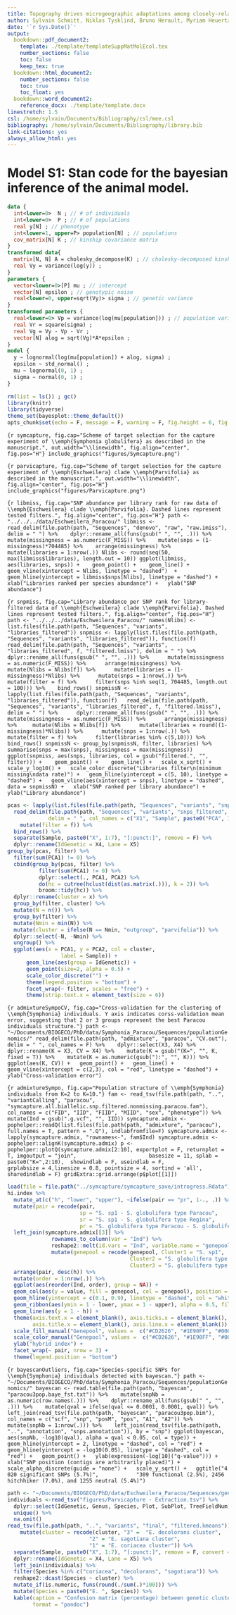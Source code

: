 ```yaml
---
title: Topography drives microgeographic adaptations among closely-related species of two tropical tree species complexes
author: Sylvain Schmitt, Niklas Tysklind, Bruno Herault, Myriam Heuertz
date: '`r Sys.Date()`'
output:
  bookdown::pdf_document2:
    template: ./template/templateSuppMatMolEcol.tex
    number_sections: false
    toc: false
    keep_tex: true
  bookdown::html_document2:
    number_sections: false
    toc: true
    toc_float: yes
  bookdown::word_document2:
    reference_docx: ./template/template.docx
linestretch: 1.5
csl: /home/sylvain/Documents/Bibliography/csl/mee.csl
bibliography: /home/sylvain/Documents/Bibliography/library.bib
link-citations: yes
always_allow_html: yes
---
```


<!-- ** -->
<!-- Instructions for Authors: -->

<!-- 1.	use of this branded Supplemental Information template is recommended, but not mandatory -->
<!-- 1.	consolidate your Supplemental files into as few documents as possible -->
<!-- 1.	if your file of Supplemental Information is very large, create a Table of Contents -->
<!-- 1.	Your Supplemental Information will not be copy-edited.  Do not leave in track-changes and other editing marks.  The document will be posted "as is.” -->
<!-- 1.	Save as PDF if possible -->

# Model S1: Stan code for the bayesian inference of the animal model.

```stan
data {
  int<lower=0>  N ; // # of individuals
  int<lower=0>  P ; // # of populations
  real y[N] ; // phenotype
  int<lower=1, upper=P> population[N] ; // populations
  cov_matrix[N] K ; // kinship covariance matrix
}
transformed data{
  matrix[N, N] A = cholesky_decompose(K) ; // cholesky-decomposed kinship
  real Vy = variance(log(y)) ;
}
parameters {
  vector<lower=0>[P] mu ; // intercept
  vector[N] epsilon ; // genotypic noise
  real<lower=0, upper=sqrt(Vy)> sigma ; // genetic variance
}
transformed parameters {
  real<lower=0> Vp = variance(log(mu[population])) ; // population variance
  real Vr = square(sigma) ;
  real Vg = Vy - Vp - Vr ;
  vector[N] alog = sqrt(Vg)*A*epsilon ;
}
model {
  y ~ lognormal(log(mu[population]) + alog, sigma) ;
  epsilon ~ std_normal() ;
  mu ~ lognormal(0, 1) ;
  sigma ~ normal(0, 1) ;
}
```


\newpage

```r
rm(list = ls()) ; gc()
library(knitr)
library(tidyverse)
theme_set(bayesplot::theme_default())
opts_chunk$set(echo = F, message = F, warning = F, fig.height = 6, fig.width = 6, cache = T)
```

```{r symcapture, fig.cap="Scheme of target selection for the capture experiment of \\emph{Symphonia globulifera} as described in the manuscript.", out.width="\\linewidth", fig.align="center", fig.pos="H"}
include_graphics("figures/Symcapture.png")
```

\newpage

```{r parvicapture, fig.cap="Scheme of target selection for the capture experiment of \\emph{Eschweilera} clade \\emph{Parvifolia} as described in the manuscript.", out.width="\\linewidth", fig.align="center", fig.pos="H"}
include_graphics("figures/Parvicapture.png")
```

\newpage

```{r libmiss, fig.cap="SNP abundance per library rank for raw data of \\emph{Eschweilera} clade \\emph{Parvifolia}. Dashed lines represent tested filters.", fig.align="center", fig.pos="H"}
path <- "../../../data/Eschweilera_Paracou/"
libmiss <- read_delim(file.path(path, "Sequences", "denovo", "raw", "raw.imiss"), delim = " ") %>% 
  dplyr::rename_all(funs(gsub(" ", "", .))) %>% 
  mutate(missingness = as.numeric(F_MISS)) %>% 
  mutate(snps = (1-missingness)*704485) %>% 
  arrange(missingness) %>% 
  mutate(libraries = 1:nrow(.))
Nlibs <- round(seq(50, max(libmiss$libraries), length.out = 10))
ggplot(libmiss, aes(libraries, snps)) + 
  geom_point() + 
  geom_line() +
  geom_vline(xintercept = Nlibs, linetype = "dashed")  +
  geom_hline(yintercept = libmiss$snps[Nlibs], linetype = "dashed") +
  xlab("Libraries ranked per species abundance") +
  ylab("SNP abundance")
```

\newpage

```{r snpmiss, fig.cap="Library abundance per SNP rank for library-filtered data of \\emph{Eschweilera} clade \\emph{Parvifolia}. Dashed lines represent tested filters.", fig.align="center", fig.pos="H"}
path <- "../../../data/Eschweilera_Paracou/"
names(Nlibs) <- list.files(file.path(path, "Sequences", "variants", "libraries_filtered"))
snpmiss <- lapply(list.files(file.path(path, "Sequences", "variants", "libraries_filtered")), function(f)
  read_delim(file.path(path, "Sequences", "variants", "libraries_filtered", f, "filtered.lmiss"), delim = " ") %>% 
    dplyr::rename_all(funs(gsub(" ", "", .))) %>% 
    mutate(missingness = as.numeric(F_MISS)) %>% 
    arrange(missingness) %>%
    mutate(Nlibs = Nlibs[f]) %>% 
    mutate(libraries = (1-missingness)*Nlibs) %>% 
    mutate(snps = 1:nrow(.)) %>% 
    mutate(filter = f) %>% 
    filter(snps %in% seq(1, 704485, length.out = 100))) %>% 
  bind_rows()
snpmissN <- lapply(list.files(file.path(path, "Sequences", "variants", "libraries_filtered")), function(f)
  read_delim(file.path(path, "Sequences", "variants", "libraries_filtered", f, "filtered.lmiss"), delim = " ") %>% 
    dplyr::rename_all(funs(gsub(" ", "", .))) %>% 
    mutate(missingness = as.numeric(F_MISS)) %>% 
    arrange(missingness) %>%
    mutate(Nlibs = Nlibs[f]) %>% 
    mutate(libraries = round((1-missingness)*Nlibs)) %>% 
    mutate(snps = 1:nrow(.)) %>% 
    mutate(filter = f) %>% 
    filter(libraries %in% c(5,10))) %>% 
  bind_rows()
snpmissN <- group_by(snpmissN, filter, libraries) %>% 
  summarise(snps = max(snps), missingness = max(missingness))
ggplot(snpmiss, aes(snps, libraries, col = gsub("filtered.", "", filter))) + 
  geom_point() + 
  geom_line() +
  scale_x_sqrt() +
  scale_y_log10() +
  scale_color_discrete("Libraries filter\n(minimum missing\ndata rate)") +
  geom_hline(yintercept = c(5, 10), linetype = "dashed") +
  geom_vline(aes(xintercept = snps), linetype = "dashed", data = snpmissN) +
  xlab("SNP ranked per library abundance") +
  ylab("Library abundance")
```

\newpage

```r
pcas <- lapply(list.files(file.path(path, "Sequences", "variants", "snps_filtered")), function(f)
  read_delim(file.path(path, "Sequences", "variants", "snps_filtered", f, "filtered.eigenvec"),
             delim = " ", col_names = c("X1", "Sample", paste0("PCA", 1:20))) %>% 
    mutate(filter = f)) %>% 
  bind_rows() %>% 
  separate(Sample, paste0("X", 1:7), "[:punct:]", remove = F) %>% 
  dplyr::rename(IdGenetic = X4, Lane = X5)
group_by(pcas, filter) %>% 
  filter(sum(PCA1) != 0) %>% 
  cbind(group_by(pcas, filter) %>% 
          filter(sum(PCA1) != 0) %>% 
          dplyr::select(., PCA1, PCA2) %>% 
          do(hc = cutree(hclust(dist(as.matrix(.))), k = 2)) %>% 
          broom::tidy(hc)) %>% 
  dplyr::rename(cluster = x) %>% 
  group_by(filter, cluster) %>% 
  mutate(N = n()) %>%
  group_by(filter) %>% 
  mutate(Nmin = min(N)) %>% 
  mutate(cluster = ifelse(N == Nmin, "outgroup", "parvifolia")) %>% 
  dplyr::select(-N, -Nmin) %>% 
  ungroup() %>% 
  ggplot(aes(x = PCA1, y = PCA2, col = cluster, 
                 label = Sample)) +
      geom_line(aes(group = IdGenetic)) +
      geom_point(size=2, alpha = 0.5) +
      scale_color_discrete("") +
      theme(legend.position = "bottom") +
      facet_wrap(~ filter, scales = "free") +
      theme(strip.text.x = element_text(size = 6))
```

\newpage

```{r admixtureSympoCV, fig.cap="Cross-validation for the clustering of \\emph{Symphonia} individuals. Y axis indicates corss-validation mean error, suggesting that 2 or 3 groups represent the best Paracou individuals structure."}
path <- "~/Documents/BIOGECO/PhD/data/Symphonia_Paracou/Sequences/populationGenomics/"
read_delim(file.path(path, "admixture", "paracou", "CV.out"), delim = " ", col_names = F) %>% 
  dplyr::select(X3, X4) %>% 
  dplyr::rename(K = X3, CV = X4) %>% 
  mutate(K = gsub("(K=", "", K, fixed = T)) %>% 
  mutate(K = as.numeric(gsub("):", "", K))) %>% 
  ggplot(aes(K, CV)) +
  geom_point() +
  geom_line() +
  geom_vline(xintercept = c(2,3), col = "red", linetype = "dashed") +
  ylab("Cross-validation error")
```

\newpage

```{r admixtureSympo, fig.cap="Population structure of \\emph{Symphonia} individuals from K=2 to K=10."}
fam <- read_tsv(file.path(path, "..", "variantCalling", "paracou",
                          "symcapture.all.biallelic.snp.filtered.nonmissing.paracou.fam"),
         col_names = c("FID", "IID", "FIID", "MIID", "sex", "phenotype")) %>% 
  mutate(Ind = gsub(".g.vcf", "", IID))
symcapture.admix <- pophelper::readQ(list.files(file.path(path, "admixture", "paracou"), 
                                     full.names = T, pattern = ".Q"), indlabfromfile=F)
symcapture.admix <- lapply(symcapture.admix, "rownames<-", fam$Ind)
symcapture.admix <- pophelper::alignK(symcapture.admix)
p <- pophelper::plotQ(symcapture.admix[2:10], exportplot = F, returnplot = T, imgoutput = "join",
                      basesize = 11, splab = paste0("K=",2:10),  showindlab = F, useindlab = F, 
                      grplabsize = 4,linesize = 0.8, pointsize = 4, sortind = 'all', sharedindlab = F)
gridExtra::grid.arrange(p$plot[[1]]) 
```

\newpage

```r
load(file = file.path("../symcapture/symcapture_save/introgress.Rdata"))
hi.index %>% 
  mutate_at(c("h", "lower", "upper"), ~ifelse(pair == "pr", 1-., .)) %>% 
  mutate(pair = recode(pair, 
                       sp = "S. sp1 - S. globulifera type Paracou", 
                       sr = "S. sp1 - S. globulifera type Regina",
                       pr = "S. globulifera type Paracou - S. globulifera type Regina")) %>% 
  left_join(symcapture.admix[[3]] %>% 
              rownames_to_column(var = "Ind") %>%
              reshape2::melt(id.vars = "Ind", variable.name = "genepool") %>%
              mutate(genepool = recode(genepool, Cluster1 = "S. sp1", 
                                       Cluster2 = "S. globulifera type Paracou", 
                                       Cluster3 = "S. globulifera type Regina"))) %>%
  arrange(pair, desc(h)) %>%
  mutate(order = 1:nrow(.)) %>% 
  ggplot(aes(reorder(Ind, order), group = NA)) +
  geom_col(aes(y = value, fill = genepool, col = genepool), position = position_stack(reverse = TRUE)) +
  geom_hline(yintercept = c(0.1, 0.9), linetype = "dashed", col = "white") +
  geom_ribbon(aes(ymin = 1 - lower, ymax = 1 - upper), alpha = 0.5, fill = "white") +
  geom_line(aes(y = 1 - h)) +
  theme(axis.text.x = element_blank(), axis.ticks.x = element_blank(),
        axis.title.x = element_blank(), axis.line.x = element_blank()) +
  scale_fill_manual("Genepool", values =  c("#CD2626", "#1E90FF", "#0000EE")) +
  scale_color_manual("Genepool", values =  c("#CD2626", "#1E90FF", "#0000EE")) +
  ylab("hybrid index") +
  facet_wrap(~ pair, nrow = 3) +
  theme(legend.position = "bottom") 
```

\newpage

```{r bayescanOutliers, fig.cap="Species-specific SNPs for \\emph{Symphonia} individuals detected with bayescan."}
path <- "~/Documents/BIOGECO/PhD/data/Symphonia_Paracou/Sequences/populationGenomics/"
bayescan <- read.table(file.path(path, "bayescan", "paracou3pop.baye_fst.txt")) %>% 
  mutate(snpNb = as.numeric(row.names(.))) %>% 
  dplyr::rename_all(funs(gsub(" ", "", .))) %>% 
  mutate(qval = ifelse(qval <= 0.0001, 0.0001, qval)) %>% 
  left_join(read_tsv(file.path(path, "bayescan", "paracou3pop.bim"), col_names = c("scf", "snp", "posM", "pos", "A1", "A2")) %>% 
  mutate(snpNb = 1:nrow(.))) %>% 
  left_join(read_tsv(file.path(path, "..", "annotation", "snps.annotation")), by = "snp")
ggplot(bayescan, aes(snpNb, -log10(qval), alpha = qval < 0.05, col = type)) +
  geom_hline(yintercept = 2, linetype = "dashed", col = "red") +
  geom_hline(yintercept = -log10(0.05), linetype = "dashed", col = "red") +
  geom_point() +
  ylab(expression(-log[10]("q-value"))) +
  xlab("SNP position (contigs are arbitrarily placed)") +
  scale_alpha_discrete(guide = "none") +
  scale_y_sqrt() +
  ggtitle("4 020 significant SNPs (5.7%)", 
          "309 functional (2.5%), 2456 hitchhiker (7.0%), and 1255 neutral (5.4%)")
```

\newpage

```r
path <- "~/Documents/BIOGECO/PhD/data/Eschweilera_Paracou/Sequences/genomics"
individuals <-read_tsv("figures/Parvicapture - Extraction.tsv") %>% 
  dplyr::select(IdGenetic, Genus, Species, Plot, SubPlot, TreeFieldNum) %>% 
  unique() %>% 
  na.omit()
read_tsv(file.path(path, "..", "variants", "final", "filtered.kmeans")) %>% 
    mutate(cluster = recode(cluster, "3" =  "E. decolorans cluster", 
                          "2" = "E. sagotiana cluster",
                          "1" = "E. coriacea cluster")) %>% 
  separate(Sample, paste0("X", 1:7), "[:punct:]", remove = F, convert = T) %>% 
  dplyr::rename(IdGenetic = X4, Lane = X5) %>% 
  left_join(individuals) %>% 
  filter(Species %in% c("coriacea", "decolorans", "sagotiana")) %>%
  reshape2::dcast(Species ~ cluster) %>% 
  mutate_if(is.numeric, funs(round(./sum(.)*100))) %>% 
  mutate(Species = paste0("E. ", Species)) %>% 
  kable(caption = "Confusion matrix (percentage) between genetic cluster and botanical identification for \\emph{Eschweilera} clade \\emph{Parvifolia}.",
        format = "pandoc")
```

<!-- # References -->
